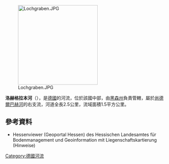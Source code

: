 {{Coord|50|10|19.83|N|9|11|11.07|E|display=title}}
[[Image:Lochgraben.JPG|250px]]

'''洛赫格拉本河'''（{{lang-de|Lochgraben}}），是[[德國|德國]]的河流，位於該國中部，由[[黑森州|黑森州]]負責管轄，屬於[[尚德爾巴赫河|尚德爾巴赫河]]的右支流，河道全長2.5公里，流域面積1.5平方公里。

==參考資料==
* Hessenviewer (Geoportal Hessen) des Hessischen Landesamtes für Bodenmanagement und Geoinformation mit Liegenschaftskartierung (Hinweise)

{{Germany-geo-stub}}
[[Category:德國河流|Category:德國河流]]